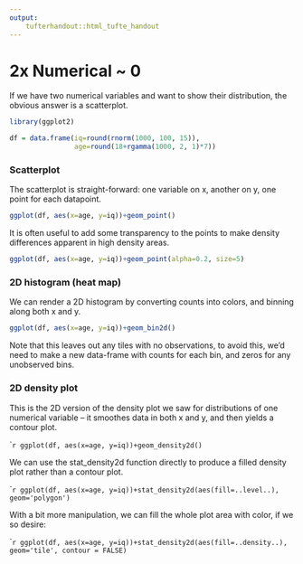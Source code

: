 ```yaml
---
output: 
    tufterhandout::html_tufte_handout
---
```


# 2x Numerical ~ 0

If we have two numerical variables and want to show their distribution, the obvious answer is a scatterplot.

```r
library(ggplot2)

df = data.frame(iq=round(rnorm(1000, 100, 15)),
                age=round(18+rgamma(1000, 2, 1)*7))
```

### Scatterplot

The scatterplot is straight-forward: one variable on x, another on y, one point for each datapoint.

```r
ggplot(df, aes(x=age, y=iq))+geom_point()
```

It is often useful to add some transparency to the points to make density differences apparent in high density areas.

```r
ggplot(df, aes(x=age, y=iq))+geom_point(alpha=0.2, size=5)
```

### 2D histogram (heat map)

We can render a 2D histogram by converting counts into colors, and binning along both x and y. 

```r
ggplot(df, aes(x=age, y=iq))+geom_bin2d()
```

Note that this leaves out any tiles with no observations, to avoid this, we'd need to make a new data-frame with counts for each bin, and zeros for any unobserved bins.

### 2D density plot

This is the 2D version of the density plot we saw for distributions of one numerical variable -- it smoothes data in both x and y, and then yields a contour plot.

````r
ggplot(df, aes(x=age, y=iq))+geom_density2d()
```

We can use the stat_density2d function directly to produce a filled density plot rather than a contour plot.

````r
ggplot(df, aes(x=age, y=iq))+stat_density2d(aes(fill=..level..), geom='polygon')
```

With a bit more manipulation, we can fill the whole plot area with color, if we so desire:

````r
ggplot(df, aes(x=age, y=iq))+stat_density2d(aes(fill=..density..), geom='tile', contour = FALSE)
```


